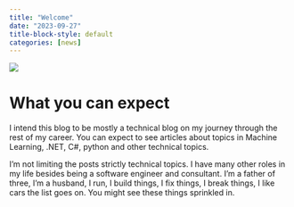 ```yaml
---
title: "Welcome"
date: "2023-09-27"
title-block-style: default
categories: [news]
---
```


![](thumbnail.jpg)

# What you can expect
I intend this blog to be mostly a technical blog on my journey through the rest of my career. You can expect to see articles about topics in Machine Learning, .NET, C#, python and other technical topics.  

I’m not limiting the posts strictly technical topics. I have many other roles in my life besides being a software engineer and consultant. I’m a father of three, I’m a husband, I run, I build things, I fix things, I break things, I like cars the list goes on. You might see these things sprinkled in.